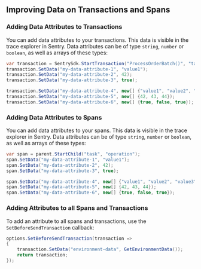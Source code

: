 ## Improving Data on Transactions and Spans

### Adding Data Attributes to Transactions

You can add data attributes to your transactions. This data is visible in the trace explorer in Sentry. Data attributes can be of type `string`, `number` or `boolean`, as well as arrays of these types:

```csharp
var transaction = SentrySdk.StartTransaction("ProcessOrderBatch()", "task");
transaction.SetData("my-data-attribute-1", "value1");
transaction.SetData("my-data-attribute-2", 42);
transaction.SetData("my-data-attribute-3", true);

transaction.SetData("my-data-attribute-4", new[] {"value1", "value2", "value3"});
transaction.SetData("my-data-attribute-5", new[] {42, 43, 44});
transaction.SetData("my-data-attribute-6", new[] {true, false, true});
```

### Adding Data Attributes to Spans

You can add data attributes to your spans. This data is visible in the trace explorer in Sentry. Data attributes can be of type `string`, `number` or `boolean`, as well as arrays of these types:

```csharp
var span = parent.StartChild("task", "operation");
span.SetData("my-data-attribute-1", "value1");
span.SetData("my-data-attribute-2", 42);
span.SetData("my-data-attribute-3", true);

span.SetData("my-data-attribute-4", new[] {"value1", "value2", "value3"});
span.SetData("my-data-attribute-5", new[] {42, 43, 44});
span.SetData("my-data-attribute-6", new[] {true, false, true});
```

### Adding Attributes to all Spans and Transactions

To add an attribute to all spans and transactions, use the `SetBeforeSendTransaction` callback:

```csharp
options.SetBeforeSendTransaction(transaction =>
{
    transaction.SetData("environment-data", GetEnvironmentData());
    return transaction;
});
``` 

<PlatformContent includePath="configuration/data-to-all-spans" />
